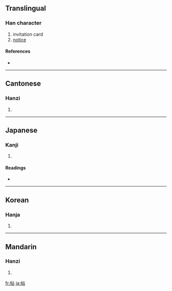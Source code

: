 ==Translingual==

===Han character===
{{Han char|rn=50|rad=巾|as=05|sn=8|four=4126<sub>0</sub>|canj=中月卜口 (LBYR)}}

# invitation card
# [[notice]]

====References====
* {{Han ref|kx=0330.010|dkj=08849|dj=0635.200|hdz=10733.060|uh=5E16|ud=24086|bh=A9AB|bd=43435}}

----

==Cantonese==

===Hanzi===
{{yue-hanzi|jyut=|y=tip3}}

# {{defn|Cantonese}}

----

==Japanese==

===Kanji===
{{ja-kanji|grade=|rs=巾05}}

# {{defn|Japanese}}

====Readings====
* {{ja-readings|on=[[じょう]] (jō), [[ちょう]] (chō)|kun=[[かきもの]] (kakimono)}}

----

==Korean==

===Hanja===
{{ko-hanja|hangeul=[[첩]], [[체]]|rv=cheop, che|mr=ch'ŏp, ch'e}}

# {{defn|Korean}}

----

==Mandarin==

===Hanzi===
{{cmn-hanzi|pin=[[tiē]] ([[tie1]]), [[tiě]] ([[tie3]]), [[tiè]] ([[tie4]])|wg=t'ieh<sup>1</sup>, t'ieh<sup>3</sup>, t'ieh<sup>4</sup>}}

# {{defn|Mandarin}}

[[fr:帖]]
[[ja:帖]]